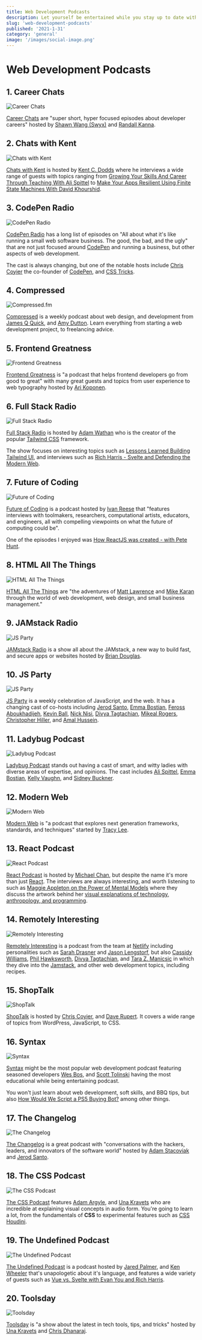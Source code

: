 ```yaml
---
title: Web Development Podcasts
description: Let yourself be entertained while you stay up to date with web development
slug: 'web-development-podcasts'
published: '2021-1-31'
category: 'general'
image: '/images/social-image.png'
---
```


# Web Development Podcasts

## 1. Career Chats

<Image
  height={200}
  width={200}
  src="/images/web-development-podcasts/career-chats.webp"
  alt="Career Chats"
  inline
/>

[Career Chats](https://careerchats.transistor.fm/) are "super short, hyper focused episodes about developer careers" hosted by [Shawn Wang (Swyx)](https://twitter.com/swyx) and [Randall Kanna](https://twitter.com/RandallKanna).

## 2. Chats with Kent

<Image
  height={200}
  width={200}
  src="/images/web-development-podcasts/chats-with-kent.webp"
  alt="Chats with Kent"
  inline
/>

[Chats with Kent](https://kentcdodds.com/chats-with-kent-podcast/) is hosted by [Kent C. Dodds](https://twitter.com/kentcdodds) where he interviews a wide range of guests with topics ranging from [Growing Your Skills And Career Through Teaching With Ali Spittel](https://kentcdodds.com/chats-with-kent-podcast/seasons/01/episodes/growing-your-skills-and-career-through-teaching-with-ali-spittel) to [Make Your Apps Resilient Using Finite State Machines With David Khourshid](https://kentcdodds.com/chats-with-kent-podcast/seasons/01/episodes/make-your-apps-resilient-finite-state-machines-with-david-khourshid).

## 3. CodePen Radio

<Image
  height={200}
  width={200}
  src="/images/web-development-podcasts/codepen-radio.webp"
  alt="CodePen Radio"
  inline
/>

[CodePen Radio](https://blog.codepen.io/radio/) has a long list of episodes on "All about what it's like running a small web software business. The good, the bad, and the ugly" that are not just focused around [CodePen](https://codepen.io/) and running a business, but other aspects of web development.

The cast is always changing, but one of the notable hosts include [Chris Coyier](https://twitter.com/chriscoyier) the co-founder of [CodePen](https://codepen.io/), and [CSS Tricks](https://css-tricks.com/).

## 4. Compressed

<Image
  height={200}
  width={200}
  src="/images/web-development-podcasts/compressed.webp"
  alt="Compressed.fm"
  inline
/>

[Compressed](https://www.compressed.fm/) is a weekly podcast about web design, and development from [James Q Quick](https://twitter.com/jamesqquick), and [Amy Dutton](https://twitter.com/selfteachme). Learn everything from starting a web development project, to freelancing advice.

## 5. Frontend Greatness

<Image
  height={200}
  width={200}
  src="/images/web-development-podcasts/frontend-greatness.webp"
  alt="Frontend Greatness"
  inline
/>

[Frontend Greatness](https://anchor.fm/frontend-greatness) is "a podcast that helps frontend developers go from good to great" with many great guests and topics from user experience to web typography hosted by [Ari Koponen](https://twitter.com/APKoponen).

## 6. Full Stack Radio

<Image
  height={200}
  width={200}
  src="/images/web-development-podcasts/full-stack-radio.webp"
  alt="Full Stack Radio"
  inline
/>

[Full Stack Radio](https://fullstackradio.com/) is hosted by [Adam Wathan](https://twitter.com/adamwathan) who is the creator of the popular [Tailwind CSS](https://tailwindcss.com/) framework.

The show focuses on interesting topics such as [Lessons Learned Building Tailwind UI](https://fullstackradio.com/135), and interviews such as [Rich Harris - Svelte and Defending the Modern Web](https://fullstackradio.com/143).

## 7. Future of Coding

<Image
  height={200}
  width={200}
  src="/images/web-development-podcasts/future-of-coding.webp"
  alt="Future of Coding"
  inline
/>

[Future of Coding](https://futureofcoding.org/) is a podcast hosted by [Ivan Reese](https://twitter.com/spiralganglion) that "features interviews with toolmakers, researchers, computational artists, educators, and engineers, all with compelling viewpoints on what the future of computing could be".

One of the episodes I enjoyed was [How ReactJS was created - with Pete Hunt](https://futureofcoding.org/episodes/011).

## 8. HTML All The Things

<Image
  height={200}
  width={200}
  src="/images/web-development-podcasts/html-all-the-things.webp"
  alt="HTML All The Things"
  inline
/>

[HTML All The Things](https://www.htmlallthethings.com/landing/podcast) are "the adventures of [Matt Lawrence](https://twitter.com/MLProductions01) and [Mike Karan](https://twitter.com/mikhailkaran) through the world of web development, web design, and small business management."

## 9. JAMstack Radio

<Image
  height={200}
  width={200}
  src="/images/web-development-podcasts/jamstack-radio.webp"
  alt="JS Party"
  inline
/>

[JAMstack Radio](https://www.heavybit.com/library/podcasts/jamstack-radio/) is a show all about the JAMstack, a new way to build fast, and secure apps or websites hosted by [Brian Douglas](https://twitter.com/bdougieyo).

## 10. JS Party

<Image
  height={200}
  width={200}
  src="/images/web-development-podcasts/js-party.webp"
  alt="JS Party"
  inline
/>

[JS Party](https://changelog.com/jsparty) is a weekly celebration of JavaScript, and the web. It has a changing cast of co-hosts including [Jerod Santo](https://twitter.com/jerodsanto), [Emma Bostian](https://twitter.com/EmmaBostian), [Feross Aboukhadijeh](https://twitter.com/feross), [Kevin Ball](https://twitter.com/kbal11), [Nick Nisi](https://twitter.com/nicknisi), [Divya Tagtachian](https://twitter.com/shortdiv), [Mikeal Rogers](https://twitter.com/mikeal), [Christopher Hiller](https://twitter.com/b0neskull), and [Amal Hussein](https://twitter.com/nomadtechie).

## 11. Ladybug Podcast

<Image
  height={200}
  width={200}
  src="/images/web-development-podcasts/ladybug-podcast.webp"
  alt="Ladybug Podcast"
  inline
/>

[Ladybug Podcast](https://www.ladybug.dev/) stands out having a cast of smart, and witty ladies with diverse areas of expertise, and opinions. The cast includes [Ali Spittel](https://twitter.com/ASpittel), [Emma Bostian](https://twitter.com/EmmaBostian), [Kelly Vaughn](https://twitter.com/kvlly), and [Sidney Buckner](https://twitter.com/shidonichan).

## 12. Modern Web

<Image
  height={200}
  width={200}
  src="/images/web-development-podcasts/modern-web.webp"
  alt="Modern Web"
  inline
/>

[Modern Web](https://modernweb.podbean.com/) is "a podcast that explores next generation frameworks, standards, and techniques" started by [Tracy Lee](https://twitter.com/ladyleet).

## 13. React Podcast

<Image
  height={200}
  width={200}
  src="/images/web-development-podcasts/react-podcast.webp"
  alt="React Podcast"
  inline
/>

[React Podcast](https://spec.fm/podcasts/reactpodcast) is hosted by [Michael Chan](https://twitter.com/chantastic), but despite the name it's more than just [React](https://reactjs.org/). The interviews are always interesting, and worth listening to such as [Maggie Appleton on the Power of Mental Models](https://spec.fm/podcasts/reactpodcast/68306578) where they discuss the artwork behind her [visual explanations of technology, anthropology, and programming](https://maggieappleton.com/).

## 14. Remotely Interesting

<Image
  height={200}
  width={200}
  src="/images/web-development-podcasts/remotely-interesting.webp"
  alt="Remotely Interesting"
  inline
/>

[Remotely Interesting](https://open.spotify.com/show/3EM9APeoSjJe4yfIaVfCVO) is a podcast from the team at [Netlify](https://www.netlify.com/) including personalities such as [Sarah Drasner](https://twitter.com/sarah_edo) and [Jason Lengstorf](https://twitter.com/jlengstorf), but also [Cassidy Williams](https://twitter.com/cassidoo), [Phil Hawksworth](https://twitter.com/philhawksworth), [Divya Tagtachian](https://twitter.com/shortdiv), and [Tara Z. Manicsic](https://twitter.com/tzmanics) in which they dive into the [Jamstack](https://jamstack.org/), and other web development topics, including recipes.

## 15. ShopTalk

<Image
  height={200}
  width={200}
  src="/images/web-development-podcasts/shoptalk.webp"
  alt="ShopTalk"
  inline
/>

[ShopTalk](https://shoptalkshow.com/) is hosted by [Chris Coyier](https://twitter.com/chriscoyier), and [Dave Rupert](https://twitter.com/davatron5000). It covers a wide range of topics from WordPress, JavaScript, to CSS.

## 16. Syntax

<Image
  height={200}
  width={200}
  src="/images/web-development-podcasts/syntax.webp"
  alt="Syntax"
  inline
/>

[Syntax](https://syntax.fm/) might be the most popular web development podcast featuring seasoned developers [Wes Bos](https://twitter.com/wesbos), and [Scott Tolinski](https://twitter.com/stolinski) having the most educational while being entertaining podcast.

You won't just learn about web development, soft skills, and BBQ tips, but also [How Would We Script a PS5 Buying Bot?](https://syntax.fm/show/311/hasty-treat-how-would-we-script-a-ps5-buying-bot) among other things.

## 17. The Changelog

<Image
  height={200}
  width={200}
  src="/images/web-development-podcasts/the-changelog.webp"
  alt="The Changelog"
  inline
/>

[The Changelog](https://changelog.com/podcast) is a great podcast with "conversations with the hackers, leaders, and innovators of the software world" hosted by [Adam Stacoviak](https://twitter.com/adamstac) and [Jerod Santo](https://twitter.com/jerodsanto).

## 18. The CSS Podcast

<Image
  height={200}
  width={200}
  src="/images/web-development-podcasts/the-css-podcast.webp"
  alt="The CSS Podcast"
  inline
/>

[The CSS Podcast](https://thecsspodcast.libsyn.com/) features [Adam Argyle](https://twitter.com/argyleink), and [Una Kravets](https://twitter.com/Una) who are incredible at explaining visual concepts in audio form. You're going to learn a lot, from the fundamentals of **CSS** to experimental features such as [CSS Houdini](https://developer.mozilla.org/en-US/docs/Web/Houdini).

## 19. The Undefined Podcast

<Image
  height={200}
  width={200}
  src="/images/web-development-podcasts/the-undefined-podcast.webp"
  alt="The Undefined Podcast"
  inline
/>

[The Undefined Podcast](https://undefined.fm/) is a podcast hosted by [Jared Palmer](https://twitter.com/jaredpalmer), and [Ken Wheeler](https://twitter.com/ken_wheeler) that's unapologetic about it's language, and features a wide variety of guests such as [Vue vs. Svelte with Evan You and Rich Harris](https://undefined.fm/radio/vue-vs-svelte-with-evan-you-and-rich-harris).

## 20. Toolsday

<Image
  height={200}
  width={200}
  src="/images/web-development-podcasts/toolsday.webp"
  alt="Toolsday"
  inline
/>

[Toolsday](https://spec.fm/podcasts/toolsday) is "a show about the latest in tech tools, tips, and tricks" hosted by [Una Kravets](https://twitter.com/una) and [Chris Dhanaraj](https://twitter.com/chrisdhanaraj).
